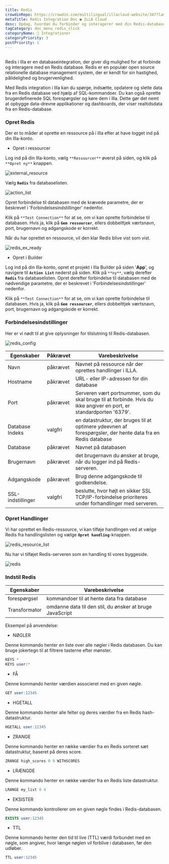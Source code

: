 ```yaml
---
title: Redis
crowdinRepo: https://crowdin.com/multilingual/illacloud-website/347?languages=da&filter=basic&value=0
metaTitle: Redis Integration Doc ● ILLA Cloud
desc: Opdag, hvordan du forbinder og interagerer med din Redis-database ved hjælp af ILLA Clouds databaseintegrationsfunktion. Tjek denne guide for flere detaljer.
tagCategory: doc_menu_redis_click
categoryName: 🔨 Integrationer
categoryPriority: 3
postPriority: 1
---
```


## <h2 hidden>Hvad er Redis?</h2>

Redis i Illa er en databaseintegration, der giver dig mulighed for at forbinde og interagere med en Redis database. Redis er en populær open source relationelle database management system, der er kendt for sin hastighed, pålidelighed og brugervenlighed.

Med Redis integration i Illa kan du spørge, indsætte, opdatere og slette data fra en Redis database ved hjælp af SQL-kommandoer. Du kan også oprette brugerdefinerede SQL forespørgsler og køre dem i Illa. Dette gør det nemt at opbygge data-drevne applikationer og dashboards, der viser realtidsdata fra en Redis-database.

### Opret Redis

Der er to måder at oprette en ressource på i Illa efter at have logget ind på din Illa-konto.

-   Opret i ressourcer

Log ind på din Illa-konto, vælg `**Ressourcer**` øverst på siden, og klik på `**Opret ny**` knappen.

![external_resource](https://cdn.illacloud.com/official-website/img/docs/external_resource.png)

Vælg **`Redis`** fra databaselisten.

![action_list](https://cdn.illacloud.com/official-website/img/docs/action_list.png)

Opret forbindelse til databasen med de krævede parametre, der er beskrevet i 'Forbindelsesindstillinger' nedenfor.

Klik på `**Test Connection**` for at se, om vi kan oprette forbindelse til databasen. Hvis ja, klik på **`Gem ressourcer`**, ellers dobbelttjek værtsnavn, port, brugernavn og adgangskode er korrekt.

Når du har oprettet en ressource, vil den klar Redis blive vist som vist.

![redis_ex_ready](https://cdn.illacloud.com/official-website/img/docs/redis_ex_ready.png)

-   Opret i Builder

Log ind på din Illa-konto, opret et projekt i Illa Builder på siden '**App**', og navigere til **`Action List`** nederst på siden. Klik på `**ny**`, vælg derefter **`Redis`** fra databaselisten. Opret derefter forbindelse til databasen med de nødvendige parametre, der er beskrevet i 'Forbindelsesindstillinger' nedenfor.

Klik på `**Test Connection**` for at se, om vi kan oprette forbindelse til databasen. Hvis ja, klik på **`Gem ressourcer`**, ellers dobbelttjek værtsnavn, port, brugernavn og adgangskode er korrekt.

### Forbindelsesindstillinger

Her er vi nødt til at give oplysninger for tilslutning til Redis-databasen.

![redis_config](https://cdn.illacloud.com/official-website/img/docs/redis_config.png)

| Egenskaber           | Påkrævet | Varebeskrivelse                                                                                                              |
| -------------------- | -------- | ---------------------------------------------------------------------------------------------------------------------------- |
| Navn                 | påkrævet | Navnet på ressource når der oprettes handlinger i ILLA.                                                                      |
| Hostname             | påkrævet | URL- eller IP-adressen for din database                                                                                      |
| Port                 | påkrævet | Serveren vært portnummer, som du skal bruge til at forbinde. Hvis du ikke angiver en port, er standardporten '6379'.         |
| Database Indeks      | valgfri  | en datastruktur, der bruges til at optimere ydeevnen af forespørgsler, der hente data fra en Redis database                  |
| Database             | påkrævet | Navnet på databasen                                                                                                          |
| Brugernavn           | påkrævet | det brugernavn du ønsker at bruge, når du logger ind på Redis-serveren.                                                      |
| Adgangskode          | påkrævet | Brug denne adgangskode til godkendelse.                                                                                      |
| SSL-indstillinger    | valgfri  | beslutte, hvor højt en sikker SSL TCP/IP-forbindelse prioriteres under forhandlinger med serveren.                           |

### Opret Handlinger

Vi har oprettet en Redis-ressource, vi kan tilføje handlingen ved at vælge Redis fra handlingslisten og vælge **`Opret handling`**-knappen.

![redis_resource_list](https://cdn.illacloud.com/official-website/img/docs/redis_resource_list.png)

Nu har vi tilføjet Redis-serveren som en handling til vores byggeside.

![redis](https://cdn.illacloud.com/official-website/img/docs/redis.png)

### Indstil Redis

| Egenskaber         | Varebeskrivelse                                                |
| ------------------ | -------------------------------------------------------------- |
| forespørgsel       | kommandoer til at hente data fra database                      |
| Transformator      | omdanne data til den stil, du ønsker at bruge JavaScript       |

Eksempel på anvendelse:

-   NØGLER

Denne kommando henter en liste over alle nøgler i Redis databasen. Du kan bruge jokertegn til at filtrere tasterne efter mønster.

```sql
KEYS *
KEYS user:*
```

-   FÅ

Denne kommando henter værdien associeret med en given nøgle.

```sql
GET user:12345
```

-   HGETALL

Denne kommando henter alle felter og deres værdier fra en Redis hash-datastruktur.

```sql
HGETALL user:12345
```

-   ZRANGE

Denne kommando henter en række værdier fra en Redis sorteret sæt datastruktur, baseret på deres score.

```sql
ZRANGE high_scores 0 9 WITHSCORES
```

-   LRÆNGDE

Denne kommando henter en række værdier fra en Redis liste datastruktur.

```sql
LRANGE my_list 0 4
```

-   EKSISTER

Denne kommando kontrollerer om en given nøgle findes i Redis-databasen.

```sql
EXISTS user:12345
```

-   TTL

Denne kommando henter den tid til live (TTL) værdi forbundet med en nøgle, som angiver, hvor længe nøglen vil forblive i databasen, før den udløber.

```sql
TTL user:12345
```
